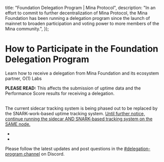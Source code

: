   title: "Foundation Delegation Program | Mina Protocol",
  description:
    "In an effort to commit to further decentralization of Mina Protocol, the Mina Foundation has been running a delegation program since the launch of mainnet to broaden participation and voting power to more members of the Mina community.",
});

# How to Participate in the Foundation Delegation Program
Learn how to receive a delegation from Mina Foundation and its ecosystem partner, O(1) Labs

<Alert kind="info">

**PLEASE READ:** This affects the submission of uptime data and the Performance Score results for receiving a delegation.
<br></br>

The current sidecar tracking system is being phased out to be replaced by the SNARK-work-based uptime tracking system. <u>Until further notice, continue running the sidecar AND SNARK-based tracking system on the SAME node.</u>

- <DocLink copy="Instructions for the sidecar tracking system" url="/advanced/bp-sidecar" />
- <DocLink copy="Instructions for the SNARK-work-based uptime system" url="/advanced/uptime-system" />

Please follow the latest updates and post questions in the [#delegation-program channel](https://discord.gg/gEpE9pdC) on Discord.

</Alert>